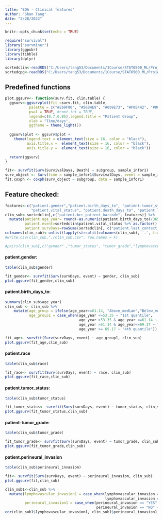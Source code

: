 ---
title: "EDA - Clinical features"
author: "Shan Tang"
date: "2/28/2022"
---

```{r setup, include=FALSE}
knitr::opts_chunk$set(echo = TRUE)

require("survival")
library("survminer")
library(ggpubr)
library(tibble)
library(dplyr)

sortedclin<-readRDS("C:/Users/tang53/Documents/1Course/STAT6500_ML/Project/hnsc_clin_sorted.RDS")
sortedcpg<-readRDS("C:/Users/tang53/Documents/1Course/STAT6500_ML/Project/hnsc_cpg1000_sorted.RDS")
```

## Predefined functions

```{r function}
plot.ggsurv<- function(surv.fit, clin.table) {
  ggsurv<-ggsurvplot(fit =surv.fit, clin.table,
           palette = c("#E69F00", "#56B4E9", "#009E73", "#F0E442", "#0072B2", "#D55E00", "#CC79A7"),
           pval = TRUE, #conf.int = TRUE, 
           legend=c(0.7,0.85),legend.title = "Patient Group",
           xlab = "Time/days", 
           ggtheme = theme_light())
  
  ggsurv$plot <- ggsurv$plot + 
    theme(legend.text = element_text(size = 16, color = "black"),
          axis.title.x =  element_text(size = 16, color = "black"),
          axis.title.y =  element_text(size = 16, color = "black"))
  
  return(ggsurv)
}

fit<- survfit(Surv(SurvivalDays, Death) ~ subgroup, sample_infor1)
surv_object <- Surv(time = sample_infor1$SurvivalDays, event = sample_infor1$Death)
fit.coxph <- coxph(surv_object ~ subgroup, data = sample_infor1)

```

## Feature checked:
```{r}
features<-c("patient.gender","patient.birth_days_to", "patient.tumor_status","patient.tumor_grade","patient.lymphovascular_invasion","patient.perineural_invasion",
            "patient.vital_status", "patient.death_days_to", "patient.last_contact_days_to")
clin_sub<-sortedclin[,c("patient.bcr_patient_barcode", features)] %>% 
  mutate(patient.age_year= round(-as.numeric(patient.birth_days_to)/365, 2),
         patient.event=sortedclin$patient.vital_status %>% as.factor() %>% as.numeric() -1,  #Alive=0,Dead=1
         patient.survDays=rowSums(sortedclin[, c("patient.last_contact_days_to","patient.death_days_to")], na.rm=T))
colnames(clin_sub)<-unlist(lapply(strsplit(colnames(clin_sub), '.', fixed = TRUE), '[', 2))
#write.csv(clin_sub,"./clin_sub.csv", row.names = F)

#pairs(clin_sub[,c("gender" ,"tumor_status", "tumor_grade","lymphovascular_invasion", "perineural_invasion", "age_year","event", "survDays")])
```

#### patient.gender:
```{r}
table(clin_sub$gender)

fit_gender<- survfit(Surv(survDays, event) ~ gender, clin_sub)
plot.ggsurv(fit_gender,clin_sub)
```

#### patient.birth_days_to:
```{r}
summary(clin_sub$age_year)
clin_sub <- clin_sub %>% 
    mutate(age_group = ifelse(age_year>=61.14, "Above_median","Below_median"),
           age_group1 = case_when(age_year <=53.35 ~ "1st quantile",
                                  age_year >53.35 & age_year <=61.14 ~ "2nd quantile",
                                  age_year >61.14 & age_year<=69.17 ~ "3rd quantile",
                                  age_year >= 69.17 ~ "4th quantile"))

fit_age<- survfit(Surv(survDays, event) ~ age_group1, clin_sub)
plot.ggsurv(fit_age,clin_sub)
```

#### patient.race
```{r}
table(clin_sub$race)

fit_race<- survfit(Surv(survDays, event) ~ race, clin_sub)
plot.ggsurv(fit_race,clin_sub)
```

#### patient.tumor_status:
```{r}
table(clin_sub$tumor_status)

fit_tumor_status<- survfit(Surv(survDays, event) ~ tumor_status, clin_sub)
plot.ggsurv(fit_tumor_status,clin_sub)
```

#### patient-tumor_grade:
```{r}
table(clin_sub$tumor_grade)

fit_tumor_grade<- survfit(Surv(survDays, event) ~ tumor_grade, clin_sub)
plot.ggsurv(fit_tumor_grade,clin_sub)
```


#### patient.perineural_invasion
```{r}
table(clin_sub$perineural_invasion)

fit<- survfit(Surv(survDays, event) ~ perineural_invasion, clin_sub)
plot.ggsurv(fit,clin_sub)
```

```{r}
clin_sub1<-clin_sub %>% 
  mutate(lymphovascular_invasion1 = case_when(lymphovascular_invasion == "YES" ~ 1,
                                              lymphovascular_invasion == "NO" ~ 0),
         perineural_invasion1 = case_when(perineural_invasion == "YES" ~ 1,
                                          perineural_invasion == "NO" ~ 0))
cor(clin_sub1$lymphovascular_invasion1, clin_sub1$perineural_invasion1, use ="complete.obs")
```





